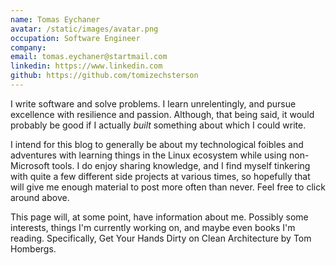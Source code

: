 ```yaml
---
name: Tomas Eychaner
avatar: /static/images/avatar.png
occupation: Software Engineer
company:
email: tomas.eychaner@startmail.com
linkedin: https://www.linkedin.com
github: https://github.com/tomizechsterson
---
```


I write software and solve problems. I learn unrelentingly, and pursue excellence with resilience and passion. Although,
that being said, it would probably be good if I actually _built_ something about which I could write.

I intend for this blog to generally be about my technological foibles and adventures with learning things in the
Linux ecosystem while using non-Microsoft tools. I do enjoy sharing knowledge, and I find myself tinkering with
quite a few different side projects at various times, so hopefully that will give me enough material to post more
often than never. Feel free to click around above.

This page will, at some point, have information about me. Possibly some interests, things I'm currently working on,
and maybe even books I'm reading. Specifically, Get Your Hands Dirty on Clean Architecture by Tom Hombergs.
